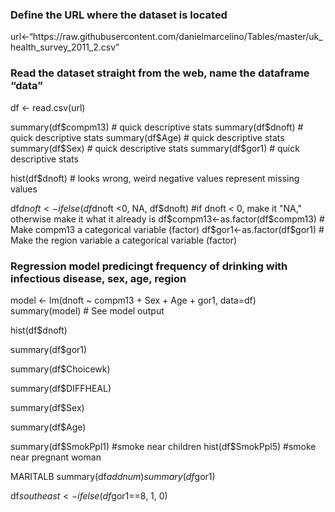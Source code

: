 

### Define the URL where the dataset is located
url<-"https://raw.githubusercontent.com/danielmarcelino/Tables/master/uk_health_survey_2011_2.csv"

### Read the dataset straight from the web, name the dataframe "data"
df <- read.csv(url)

summary(df$compm13)  # quick descriptive stats
summary(df$dnoft)    # quick descriptive stats
summary(df$Age)      # quick descriptive stats
summary(df$Sex)      # quick descriptive stats
summary(df$gor1)      # quick descriptive stats

hist(df$dnoft)       # looks wrong, weird negative values represent missing values

df$dnoft <- ifelse(df$dnoft <0, NA, df$dnoft)  #if dnoft < 0, make it "NA," otherwise make it what it already is
df$compm13<-as.factor(df$compm13) # Make compm13 a categorical variable (factor)
df$gor1<-as.factor(df$gor1)     # Make the region variable a categorical variable (factor)

### Regression model predicingt frequency of drinking with infectious disease, sex, age, region
model <- lm(dnoft ~ compm13 + Sex + Age + gor1, data=df)
summary(model)  # See model output



hist(df$dnoft)

summary(df$gor1)

summary(df$Choicewk)

summary(df$DIFFHEAL)

summary(df$Sex)

summary(df$Age)

summary(df$SmokPpl1) #smoke near children
hist(df$SmokPpl5) #smoke near pregnant woman

MARITALB
summary(df$addnum)
summary(df$gor1)

df$southeast<-ifelse(df$gor1==8, 1, 0)
